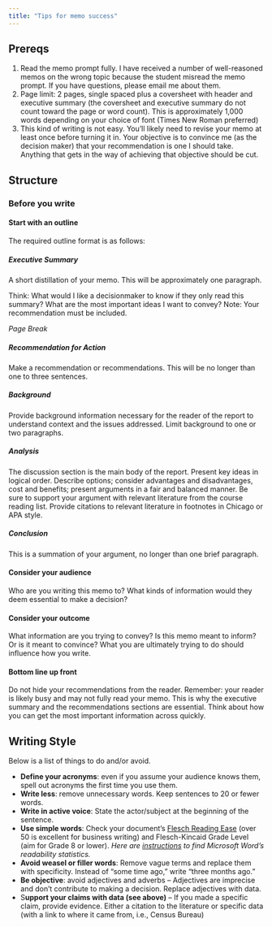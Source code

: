 ```yaml
---
title: "Tips for memo success"
---
```


## Prereqs
1. Read the memo prompt fully. I have received a number of well-reasoned memos on the wrong topic because the student misread the memo prompt. If you have questions, please email me about them.
2. Page limit: 2 pages, single spaced plus a coversheet with header and executive summary (the coversheet and executive summary do not count toward the page or word count). This is approximately 1,000 words depending on your choice of font (Times New Roman preferred)
3. This kind of writing is not easy. You'll likely need to revise your memo at least once before turning it in. Your objective is to convince me (as the decision maker) that your recommendation is one I should take. Anything that gets in the way of achieving that objective should be cut.

## Structure
### Before you write
#### Start with an outline
The required outline format is as follows:

##### Executive Summary

A short distillation of your memo. This will be approximately one paragraph.

Think: What would I like a decisionmaker to know if they only read this summary? What are the most important ideas I want to convey? Note: Your recommendation must be included.


*Page Break*

##### Recommendation for Action

Make a recommendation or recommendations. This will be no longer than one to three sentences.

##### Background

Provide background information necessary for the reader of the report to understand context and the issues addressed.  Limit background to one or two paragraphs.

##### Analysis

The discussion section is the main body of the report.  Present key ideas in logical order.  Describe options; consider advantages and disadvantages, cost and benefits; present arguments in a fair and balanced manner. Be sure to support your argument with relevant literature from the course reading list. Provide citations to relevant literature in footnotes in Chicago or APA style.

##### Conclusion

This is a summation of your argument, no longer than one brief paragraph.

#### Consider your audience
Who are you writing this memo to? What kinds of information would they deem essential to make a decision?

#### Consider your outcome
What information are you trying to convey? Is this memo meant to inform? Or is it meant to convince? What you are ultimately trying to do should influence how you write.

#### Bottom line up front
Do not hide your recommendations from the reader. Remember: your reader is likely busy and may not fully read your memo. This is why the executive summary and the recommendations sections are essential. Think about how you can get the most important information across quickly.

## Writing Style
Below is a list of things to do and/or avoid.

* **Define your acronyms**: even if you assume your audience knows them, spell out acronyms the first time you use them.
* **Write less**: remove unnecessary words. Keep sentences to 20 or fewer words.
* **Write in active voice**: State the actor/subject at the beginning of the sentence.
* **Use simple words**: Check your document’s [Flesch Reading Ease](https://en.wikipedia.org/wiki/Flesch–Kincaid_readability_tests) (over 50 is excellent for business writing) and Flesch-Kincaid Grade Level (aim for Grade 8 or lower). *Here are [instructions](https://support.microsoft.com/en-us/office/get-your-document-s-readability-and-level-statistics-85b4969e-e80a-4777-8dd3-f7fc3c8b3fd2) to find Microsoft Word’s readability statistics.*
* **Avoid weasel or filler words**: Remove vague terms and replace them with specificity. Instead of “some time ago,” write “three months ago.”
* **Be objective**: avoid adjectives and adverbs -- Adjectives are imprecise and don’t contribute to making a decision. Replace adjectives with data.
* S**upport your claims with data (see above)** -- If you made a specific claim, provide evidence. Either a citation to the literature or specific data (with a link to where it came from, i.e., Census Bureau)